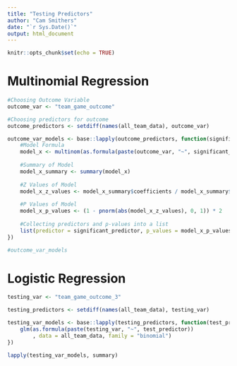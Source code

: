 ```yaml
---
title: "Testing Predictors"
author: "Cam Smithers"
date: "`r Sys.Date()`"
output: html_document
---
```


```r
knitr::opts_chunk$set(echo = TRUE)
```

# Multinomial Regression

```r
#Choosing Outcome Variable
outcome_var <- "team_game_outcome"

#Choosing predictors for outcome
outcome_predictors <- setdiff(names(all_team_data), outcome_var)

outcome_var_models <- base::lapply(outcome_predictors, function(significant_predictor) {
    #Model Formula
    model_x <- multinom(as.formula(paste(outcome_var, "~", significant_predictor)), data = all_team_data)
    
    #Summary of Model
    model_x_summary <- summary(model_x)
    
    #Z Values of Model
    model_x_z_values <- model_x_summary$coefficients / model_x_summary$standard.errors
    
    #P Values of Model
    model_x_p_values <- (1 - pnorm(abs(model_x_z_values), 0, 1)) * 2
    
    #Collecting predictors and p-values into a list
    list(predictor = significant_predictor, p_values = model_x_p_values)
})

#outcome_var_models
```

# Logistic Regression

```r
testing_var <- "team_game_outcome_3"

testing_predictors <- setdiff(names(all_team_data), testing_var)

testing_var_models <- base::lapply(testing_predictors, function(test_predictor) {
    glm(as.formula(paste(testing_var, "~", test_predictor))
        , data = all_team_data, family = "binomial")
})

lapply(testing_var_models, summary)
```

